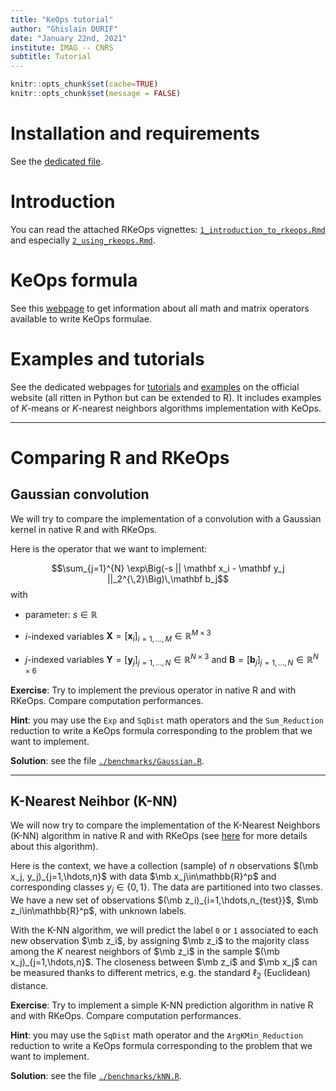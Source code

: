 ```yaml
---
title: "KeOps tutorial"
author: "Ghislain DURIF"
date: "January 22nd, 2021"
institute: IMAG -- CNRS
subtitle: Tutorial
---
```


```r
knitr::opts_chunk$set(cache=TRUE)
knitr::opts_chunk$set(message = FALSE)
```

# Installation and requirements

See the [dedicated file](../requirements.md).

# Introduction

You can read the attached RKeOps vignettes: [`1_introduction_to_rkeops.Rmd`](./1_introduction_to_rkeops.Rmd) and especially [`2_using_rkeops.Rmd`](./2_using_rkeops.Rmd).

# KeOps formula

See this [webpage](https://www.kernel-operations.io/keops/api/math-operations.html) to get information about all math and matrix operators available to write KeOps formulae.

# Examples and tutorials

See the dedicated webpages for [tutorials](https://www.kernel-operations.io/keops/_auto_tutorials/index.html) and [examples](https://www.kernel-operations.io/keops/_auto_examples/index.html) on the official website (all ritten in Python but can be extended to R). It includes examples of $K$-means or $K$-nearest neighbors algorithms implementation with KeOps.

---

# Comparing R and RKeOps

## Gaussian convolution

We will try to compare the implementation of a convolution with a Gaussian kernel in native R and with RKeOps.

Here is the operator that we want to implement:

$$\sum_{j=1}^{N} \exp\Big(-s || \mathbf x_i - \mathbf y_j ||_2^{\,2}\Big)\,\mathbf b_j$$
with

* parameter: $s\in\mathbb R$

* $i$-indexed variables $\mathbf X = [\mathbf x_i]_{i=1,...,M} \in\mathbb R^{M\times 3}$

* $j$-indexed variables $\mathbf Y = [\mathbf y_j]_{j=1,...,N} \in\mathbb R^{N\times 3}$ and $\mathbf B = [\mathbf b_j]_{j=1,...,N} \in\mathbb R^{N\times 6}$

**Exercise**: Try to implement the previous operator in native R and with RKeOps. Compare computation performances.

**Hint**: you may use the `Exp` and `SqDist` math operators and the `Sum_Reduction` reduction to write a KeOps formula corresponding to the problem that we want to implement.

**Solution**: see the file [`./benchmarks/Gaussian.R`](./benchmarks/Gaussian.R).

---

## K-Nearest Neihbor (K-NN)

We will now try to compare the implementation of the K-Nearest Neighbors (K-NN) algorithm in native R and with RKeOps (see [here](https://en.wikipedia.org/wiki/K-nearest_neighbors_algorithm) for more details about this algorithm).

Here is the context, we have a collection (sample) of $n$ observations $(\mb x_j, y_j)_{j=1,\hdots,n}$ with data $\mb x_j\in\mathbb{R}^p$ and corresponding classes $y_j\in\{0,1\}$. The data are partitioned into two classes. We have a new set of observations $(\mb z_i)_{i=1,\hdots,n_{test}}$, $\mb z_i\in\mathbb{R}^p$, with unknown labels.

With the K-NN algorithm, we will predict the label `0` or `1` associated to each new observation $\mb z_i$, by assigning $\mb z_i$ to the majority class among the $K$ nearest neighbors of $\mb z_i$ in the sample $(\mb x_j)_{j=1,\hdots,n}$. The closeness between $\mb z_i$ and $\mb x_j$ can be measured thanks to different metrics, e.g. the standard $\ell_2$ (Euclidean) distance.

**Exercise**: Try to implement a simple K-NN prediction algorithm in native R and with RKeOps. Compare computation performances.

**Hint**: you may use the `SqDist` math operator and the `ArgKMin_Reduction` reduction to write a KeOps formula corresponding to the problem that we want to implement.

**Solution**: see the file [`./benchmarks/kNN.R`](./benchmarks/kNN.R).
